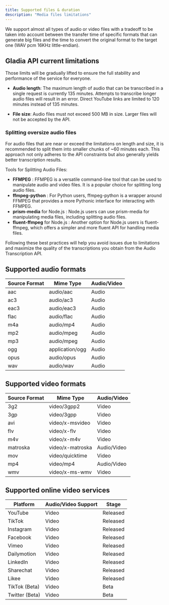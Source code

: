 ```yaml
---
title: Supported files & duration
description: "Media files limitations"
---
```


We support almost all types of audio or video files with a tradeoff to be taken into account between the transfer time
 of specific formats that can generate big files and the time to convert the original format to the target one
  (WAV pcm 16KHz little-endian).


## Gladia API current limitations

<Tip> 
Those limits will be gradually lifted to ensure the full stability and performance of the service for everyone.
</Tip>


- **Audio length**: The maximum length of audio that can be transcribed in a single request is currently
135 minutes. Attempts to transcribe longer audio files will result in an error.
Direct YouTube links are limited to 120 minutes instead of 135 minutes.

- **File size**: Audio files must not exceed 500 MB in size. Larger files will not be accepted by the API.

### Splitting oversize audio files
For audio files that are near or exceed the limitations on length and size, it is recommended to split them into smaller chunks of ~60 minutes each. This approach not only adheres to the API constraints but also generally yields better transcription results.

Tools for Splitting Audio Files: 

- **FFMPEG** : FFMPEG is a versatile command-line tool that can be used to manipulate audio and video files. It is a popular choice for splitting long audio files.
- **ffmpeg-python** : For Python users, ffmpeg-python is a wrapper around FFMPEG that provides a more Pythonic interface for interacting with FFMPEG.
- **prism-media** for Node.js : Node.js users can use prism-media for manipulating media files, including splitting audio files.
- **fluent-ffmpeg** for Node.js : Another option for Node.js users is fluent-ffmpeg, which offers a simpler and more fluent API for handling media files.

Following these best practices will help you avoid issues due to limitations and maximize the quality of the transcriptions you obtain from the Audio Transcription API.

## Supported audio formats

| Source Format | Mime Type      | Audio/Video |
|---------------|----------------|-------------|
| aac           | audio/aac      | Audio       |
| ac3           | audio/ac3      | Audio       |
| eac3          | audio/eac3     | Audio       |
| flac          | audio/flac     | Audio       |
| m4a           | audio/mp4      | Audio       |
| mp2           | audio/mpeg     | Audio       |
| mp3           | audio/mpeg     | Audio       |
| ogg           | application/ogg| Audio       |
| opus          | audio/opus     | Audio       |
| wav           | audio/wav      | Audio       |


## Supported video formats

| Source Format | Mime Type            | Audio/Video |
|---------------|----------------------|-------------|
| 3g2           | video/3gpp2          | Video       |
| 3gp           | video/3gpp           | Video       |
| avi           | video/x-msvideo      | Video       |
| flv           | video/x-flv          | Video       |
| m4v           | video/x-m4v          | Video       |
| matroska      | video/x-matroska     | Audio/Video |
| mov           | video/quicktime      | Video       |
| mp4           | video/mp4            | Audio/Video |
| wmv           | video/x-ms-wmv       | Video       |


## Supported online video services

| Platform       | Audio/Video Support | Stage        |
|----------------|---------------------|--------------|
| YouTube        | Video               | Released     |
| TikTok         | Video               | Released     |
| Instagram      | Video               | Released     |
| Facebook       | Video               | Released     |
| Vimeo          | Video               | Released     |
| Dailymotion    | Video               | Released     |
| LinkedIn       | Video               | Released     |
| Sharechat      | Video               | Released     |
| Likee          | Video               | Released     |
| TikTok (Beta)  | Video               | Beta          |
| Twitter (Beta) | Video               | Beta          |
